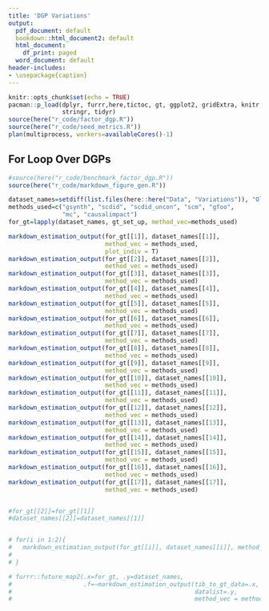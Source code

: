 ```yaml
---
title: 'DGP Variations'
output:
  pdf_document: default
  bookdown::html_document2: default
  html_document:
    df_print: paged
  word_document: default
header-includes:
- \usepackage{caption}
---
```


```r
knitr::opts_chunk$set(echo = TRUE)
pacman::p_load(dplyr, furrr,here,tictoc, gt, ggplot2, gridExtra, knitr,
               stringr, tidyr)
source(here("r_code/factor_dgp.R"))
source(here("r_code/seed_metrics.R"))
plan(multiprocess, workers=availableCores()-1)
```


## For Loop Over DGPs

```r
#source(here("r_code/benchmark_factor_dgp.R"))
source(here("r_code/markdown_figure_gen.R"))

dataset_names=setdiff(list.files(here::here("Data", "Variations")), "Old")
methods_used=c("gsynth", "scdid", "scdid_uncon", "scm", "gfoo",
               "mc", "causalimpact")
for_gt=lapply(dataset_names, gt_set_up, method_vec=methods_used)

markdown_estimation_output(for_gt[[1]], dataset_names[[1]],
                           method_vec = methods_used,
                           plot_indiv = T)
markdown_estimation_output(for_gt[[2]], dataset_names[[2]], 
                           method_vec = methods_used)
markdown_estimation_output(for_gt[[3]], dataset_names[[3]], 
                           method_vec = methods_used)
markdown_estimation_output(for_gt[[4]], dataset_names[[4]], 
                           method_vec = methods_used)
markdown_estimation_output(for_gt[[5]], dataset_names[[5]], 
                           method_vec = methods_used)
markdown_estimation_output(for_gt[[6]], dataset_names[[6]], 
                           method_vec = methods_used)
markdown_estimation_output(for_gt[[7]], dataset_names[[7]], 
                           method_vec = methods_used)
markdown_estimation_output(for_gt[[8]], dataset_names[[8]], 
                           method_vec = methods_used)
markdown_estimation_output(for_gt[[9]], dataset_names[[9]], 
                           method_vec = methods_used)
markdown_estimation_output(for_gt[[10]], dataset_names[[10]], 
                           method_vec = methods_used)
markdown_estimation_output(for_gt[[11]], dataset_names[[11]], 
                           method_vec = methods_used)
markdown_estimation_output(for_gt[[12]], dataset_names[[12]], 
                           method_vec = methods_used)
markdown_estimation_output(for_gt[[13]], dataset_names[[13]], 
                           method_vec = methods_used)
markdown_estimation_output(for_gt[[14]], dataset_names[[14]], 
                           method_vec = methods_used)
markdown_estimation_output(for_gt[[15]], dataset_names[[15]], 
                           method_vec = methods_used)
markdown_estimation_output(for_gt[[16]], dataset_names[[16]], 
                           method_vec = methods_used)
markdown_estimation_output(for_gt[[17]], dataset_names[[17]], 
                           method_vec = methods_used)


#for_gt[[2]]=for_gt[[1]]
#dataset_names[[2]]=dataset_names[[1]]


# for(i in 1:2){
#   markdown_estimation_output(for_gt[[i]], dataset_names[[i]], method_vec = methods_used)
# 
# }

# furrr::future_map2(.x=for_gt, .y=dataset_names,
#                    .f=~markdown_estimation_output(tib_to_gt_data=.x,
#                                                   datalist=.y,
#                                                   method_vec = methods_used))


```


